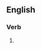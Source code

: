 ==English==

===Verb===
{{head|en|verb form}}

# {{present participle of|manhandle|lang=en|nocat=1}}